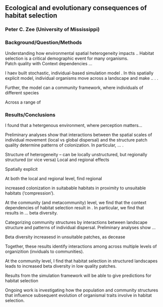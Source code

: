 ## Ecological and evolutionary consequences of habitat selection
### Peter C. Zee (University of Mississippi)

### Background/Question/Methods

Understanding how environmental spatial heterogeneity impacts  .. 
Habitat selection is a critical demographic event for many organisms.  
Patch quality with
Context dependencies ...

I haev built stochastic, individual-based simulation model . In this spatially explicit model, individual organisms move across a landscape and make .. .  . 


Further, the model can a community framework, where individuals of different species


Across a range of 







### Results/Conclusions ##
I found that a hetergenous environment, where perception matters...

Preliminary analyses show that interactions between the spatial scales of individual movement (local vs global dispersal) and the structure patch quality determine patterns of colonization. In particular, ... .


Structure of heterogeneity -- can be locally unstructured, but regionally structured (or vice versa)
Local and regional effects


Spatially explicit

At both the local and regional level,  find regional 

increased colonization in suitabable habitats in proximity to unsuitable habitats ('compression').

At the community (and metacommunity) level, we find that the context dependencies of habitat selection result in . In particular, we find that results in ... beta diversity.

Categorizing community structures by interactions between landscape structure and patterns of individual dispersal. Preliminary analyses show ...

Beta diversity increasesd in unsuitable patches, as decease

Together, these results identify interactions among across multiple levels of organizition (inviduals to communities).

At the community level, I find that habitat selection in structured landscapes leads to increased beta diversity in low quality patches. 

Results from the simulation framework will be able to give predictions for habitat selection

Ongoing work is investigating how the population and community structures that influence subsequent evolution of organismal traits involve in habitat selection.




<!--
The body of the abstract is up to 400 words, split between the two sections (up to 200 words each): Background/Question/Methods, in which the objective of the study is clearly identified and the methods are described; and Results/Conclusions, in which specific results of the study are explicitly reported and their implications for ecology are briefly discussed.
The abstract must report specific results. The results may be preliminary but they may not be vague. Abstracts without explicitly stated results will be rejected.
It is understandable that abstracts describing non-traditional work may lack quantitative data; however, it is still expected that the abstract will address some question and have a “take-home message” describing specific findings.
-->